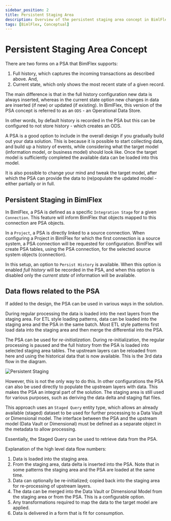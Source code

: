 ```yaml
---
sidebar_position: 2
title: Persistent Staging Area
description: Overview of the persistent staging area concept in BimlFlex
tags: [BimlFlex, Conceptual]
---
```



# Persistent Staging Area Concept

<InclHeaderPersistentStagingArea />

There are two forms on a PSA that BimlFlex supports:

1. Full history, which captures the incoming transactions as described above. And,
2. Current state, which only shows the most recent state of a given record.

The main difference is that in the full history configuration new data is always inserted, whereas in the current state option new changes in data are inserted (if new) or updated (if existing). In BimlFlex, this version of the PSA concept is referred to as an `ODS` - an Operational Data Store.

In other words, by default history is recorded in the PSA but this can be configured to not store history - which creates an ODS.

A PSA is a good option to include in the overall design if you gradually build out your data solution. This is because it is possible to start collecting data, and build up a history of events, while considering what the target model (information model, or business model) should look like. Once the target model is sufficiently completed the available data can be loaded into this model.

It is also possible to change your mind and tweak the target model, after which the PSA can provide the data to (re)populate the updated model - either partially or in full.

## Persistent Staging in BimlFlex

In BimlFlex, a PSA is defined as a specific `Integration Stage` for a given `Connection`. This feature will inform BimlFlex that objects mapped to this connection are PSA objects.

In a `Project`, a PSA is directly linked to a source connection. When configuring a Project in BimlFlex for which the first connection is a source system, a PSA connection will be requested for configuration. BimlFlex will create PSA tables, using the PSA connection, for the selected source system objects (connection).

In this setup, an option to `Persist History` is available. When this option is enabled *full history* will be recorded in the PSA, and when this option is disabled only the *current state* of information will be available.

## Data flows related to the PSA

If added to the design, the PSA can be used in various ways in the solution.

During regular processing the data is loaded into the next layers from the staging area. For ETL style loading patterns, data can be loaded into the staging area and the PSA in the same batch. Most ETL style patterns first load data into the staging area and then merge the differential into the PSA.

The PSA can be used for *re-initialization*. During re-initialization, the regular processing is paused and the full history from the PSA is loaded into selected staging area tables. The upstream layers can be reloaded from here and using the historical data that is now available. This is the 3rd data flow in the diagram.

![Persistent Staging](/img/bimlflex/bimlflex-dataflow-reinitialisation.png "Persistent Staging for re-initialization")

However, this is not the only way to do this. In other configurations the PSA can also be used directly to populate the upstream layers with data. This makes the PSA an integral part of the solution. The staging area is still used for various purposes, such as deriving the data delta and staging flat files.

This approach uses an `Staged Query` entity type, which allows an already available (staged) dataset to be used for further processing to a Data Vault or Dimensional model. The interface between the PSA and the upstream model (Data Vault or Dimensional) must be defined as a separate object in the metadata to allow processing.

Essentially, the Staged Query can be used to retrieve data from the PSA.

Explanation of the high level data flow numbers:

1. Data is loaded into the staging area.
2. From the staging area, data delta is inserted into the PSA. Note that in some patterns the staging area and the PSA are loaded at the same time.
3. Data can optionally be re-initialized; copied back into the staging area for re-processing of upstream layers.
4. The data can be merged into the Data Vault or Dimensional Model from the staging area or from the PSA. This is a configurable option.
5. Any transformations required to map the data to the target model are applied.
6. Data is delivered in a form that is fit for consumption.
